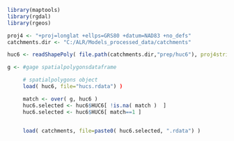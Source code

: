 ```r
library(maptools)
library(rgdal)
library(rgeos)

proj4 <- "+proj=longlat +ellps=GRS80 +datum=NAD83 +no_defs"
catchments.dir <- "C:/ALR/Models_processed_data/catchments"

```

```r
huc6 <- readShapePoly( file.path(catchments.dir,"prep/huc6"), proj4string=CRS(proj4) )
```


```r


g <- #gage spatialpolygonsdataframe

     # spatialpolygons object
     load( huc6, file="hucs.rdata") )

     match <- over( g, huc6 )
     huc6.selected <- huc6$HUC6[ !is.na( match )  ]
     huc6.selected <- huc6$HUC6[ match==1 ]

     
     load( catchments, file=paste0( huc6.selected, ".rdata") )


```
